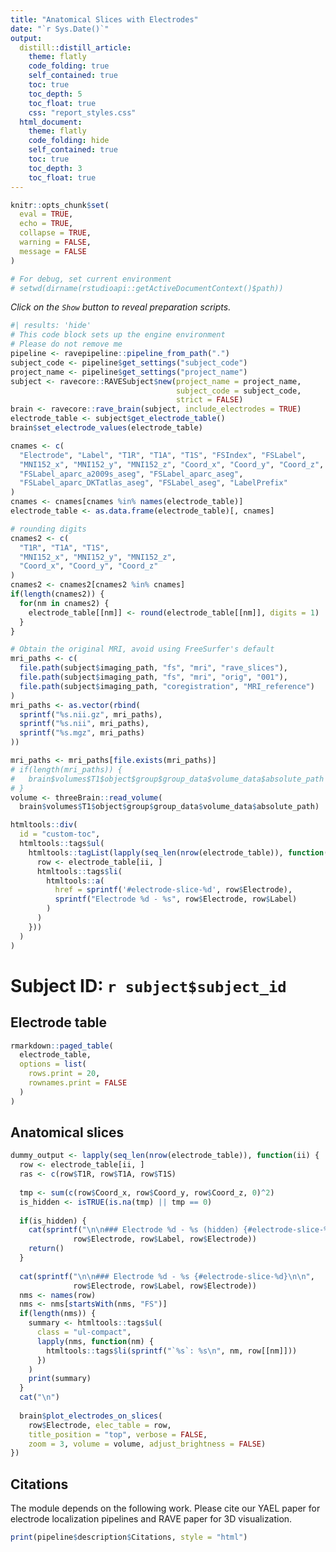 ```yaml
---
title: "Anatomical Slices with Electrodes"
date: "`r Sys.Date()`"
output: 
  distill::distill_article:
    theme: flatly
    code_folding: true
    self_contained: true
    toc: true
    toc_depth: 5
    toc_float: true
    css: "report_styles.css"
  html_document:
    theme: flatly
    code_folding: hide
    self_contained: true
    toc: true
    toc_depth: 3
    toc_float: true
---
```


```r
knitr::opts_chunk$set(
  eval = TRUE,
  echo = TRUE,
  collapse = TRUE,
  warning = FALSE,
  message = FALSE
)

# For debug, set current environment
# setwd(dirname(rstudioapi::getActiveDocumentContext()$path))
```



*Click on the `Show` button to reveal preparation scripts.*

```r
#| results: 'hide'
# This code block sets up the engine environment
# Please do not remove me
pipeline <- ravepipeline::pipeline_from_path(".")
subject_code <- pipeline$get_settings("subject_code")
project_name <- pipeline$get_settings("project_name")
subject <- ravecore::RAVESubject$new(project_name = project_name,
                                     subject_code = subject_code,
                                     strict = FALSE)
brain <- ravecore::rave_brain(subject, include_electrodes = TRUE)
electrode_table <- subject$get_electrode_table()
brain$set_electrode_values(electrode_table)

cnames <- c(
  "Electrode", "Label", "T1R", "T1A", "T1S", "FSIndex", "FSLabel", 
  "MNI152_x", "MNI152_y", "MNI152_z", "Coord_x", "Coord_y", "Coord_z", 
  "FSLabel_aparc_a2009s_aseg", "FSLabel_aparc_aseg", 
  "FSLabel_aparc_DKTatlas_aseg", "FSLabel_aseg", "LabelPrefix"
)
cnames <- cnames[cnames %in% names(electrode_table)]
electrode_table <- as.data.frame(electrode_table)[, cnames]

# rounding digits
cnames2 <- c(
  "T1R", "T1A", "T1S", 
  "MNI152_x", "MNI152_y", "MNI152_z", 
  "Coord_x", "Coord_y", "Coord_z"
)
cnames2 <- cnames2[cnames2 %in% cnames]
if(length(cnames2)) {
  for(nm in cnames2) {
    electrode_table[[nm]] <- round(electrode_table[[nm]], digits = 1)
  }
}

# Obtain the original MRI, avoid using FreeSurfer's default
mri_paths <- c(
  file.path(subject$imaging_path, "fs", "mri", "rave_slices"),
  file.path(subject$imaging_path, "fs", "mri", "orig", "001"),
  file.path(subject$imaging_path, "coregistration", "MRI_reference")
)
mri_paths <- as.vector(rbind(
  sprintf("%s.nii.gz", mri_paths),
  sprintf("%s.nii", mri_paths),
  sprintf("%s.mgz", mri_paths)
))

mri_paths <- mri_paths[file.exists(mri_paths)]
# if(length(mri_paths)) {
#   brain$volumes$T1$object$group$group_data$volume_data$absolute_path <- mri_paths[[1]]
# }
volume <- threeBrain::read_volume(
  brain$volumes$T1$object$group$group_data$volume_data$absolute_path)
```

::: {.hidden}

```r
htmltools::div(
  id = "custom-toc",
  htmltools::tags$ul(
    htmltools::tagList(lapply(seq_len(nrow(electrode_table)), function(ii) {
      row <- electrode_table[ii, ]
      htmltools::tags$li(
        htmltools::a(
          href = sprintf('#electrode-slice-%d', row$Electrode),
          sprintf("Electrode %d - %s", row$Electrode, row$Label)
        )
      )
    }))
  )
)
```

:::

# Subject ID: ``r subject$subject_id``


## Electrode table

```r
rmarkdown::paged_table(
  electrode_table,
  options = list(
    rows.print = 20,
    rownames.print = FALSE
  )
)
```

## Anatomical slices

```r
dummy_output <- lapply(seq_len(nrow(electrode_table)), function(ii) {
  row <- electrode_table[ii, ]
  ras <- c(row$T1R, row$T1A, row$T1S)
  
  tmp <- sum(c(row$Coord_x, row$Coord_y, row$Coord_z, 0)^2)
  is_hidden <- isTRUE(is.na(tmp) || tmp == 0)
  
  if(is_hidden) {
    cat(sprintf("\n\n### Electrode %d - %s (hidden) {#electrode-slice-%d}\n\n", 
              row$Electrode, row$Label, row$Electrode))
    return()
  }
  
  cat(sprintf("\n\n### Electrode %d - %s {#electrode-slice-%d}\n\n", 
              row$Electrode, row$Label, row$Electrode))
  nms <- names(row)
  nms <- nms[startsWith(nms, "FS")]
  if(length(nms)) {
    summary <- htmltools::tags$ul(
      class = "ul-compact",
      lapply(nms, function(nm) {
        htmltools::tags$li(sprintf("`%s`: %s\n", nm, row[[nm]]))
      })
    )
    print(summary)
  }
  cat("\n")
  
  brain$plot_electrodes_on_slices(
    row$Electrode, elec_table = row,
    title_position = "top", verbose = FALSE,
    zoom = 3, volume = volume, adjust_brightness = FALSE)
})
```


<!--
brain$plot(controllers = list("Display Data" = "LabelPrefix"), 
           side_display = FALSE, control_display = FALSE,
           background = "#1a1a1a")
-->



## Citations

The module depends on the following work. Please cite our YAEL paper for electrode localization pipelines and RAVE paper for 3D visualization.

```r
print(pipeline$description$Citations, style = "html")
```


<script>
document.addEventListener("DOMContentLoaded", function () {
  let count = 0;
  const insert_custom_toc = () => {
    const custom_toc = document.getElementById("custom-toc");
    const toc = document.querySelector("d-article.d-article-with-toc #TOC");
    if(!custom_toc) { return; }
    if(toc) {
      toc.appendChild(custom_toc);
      return;
    }
    if(count > 10) { return; }
    count++;
    console.log(toc);
    setTimeout(insert_custom_toc, 500);
  };
  insert_custom_toc();
});
</script>
